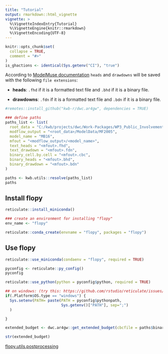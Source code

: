 ```yaml
---
title: "Tutorial"
output: rmarkdown::html_vignette
vignette: >
  %\VignetteIndexEntry{Tutorial}
  %\VignetteEngine{knitr::rmarkdown}
  %\VignetteEncoding{UTF-8}
---
```


```r
knitr::opts_chunk$set(
  collapse = TRUE,
  comment = "#>"
)
is_ghactions <- identical(Sys.getenv("CI"), "true")

```

According to [ModelMuse documentation](
https://water.usgs.gov/nrp/gwsoftware/ModelMuse/Help/index.html?head_and_drawdown_panes.htm)
`heads` and `drawdowns` will be saved with the following `file extensions`: 

* **heads**: `.fhd` if it is a formatted text file and `.bhd` if it is a binary file. 

* **drawdowns**: `.fdn` if it is a formatted text file and `.bdn` if it is a binary file.

```r
#remotes::install_github("kwb-r/dwc.ar4gw", dependencies = TRUE)

### define paths
paths_list <- list(
  root_data = "C:/kwb/projects/dwc/Work-Packages/WP3_Public_Involvement/AR4GW",
  modflow_output = "<root_data>/ModelData/MF2005",
  model_name = "MB16",
  mfout = "<modflow_output>/<model_name>",
  text_heads = "<mfout>.fhd",
  text_drawdown = "<mfout>.fdn",
  binary_cell.by.cell = "<mfout>.cbc",
  binary_heads = "<mfout>.bhd",
  binary_drawdown = "<mfout>.bdn"
)

paths <- kwb.utils::resolve(paths_list)
paths

```

## Install flopy

```r
reticulate::install_miniconda()

### create an environment for installing "flopy" 
env_name <- "flopy"

reticulate::conda_create(envname = "flopy", packages = "flopy")
```

## Use flopy 

```r

reticulate::use_miniconda(condaenv = "flopy", required = TRUE)

pyconfig <- reticulate::py_config()
pyconfig

reticulate::use_python(python = pyconfig$python, required = TRUE)

## on windows: (try this: https://github.com/rstudio/reticulate/issues/367#issuecomment-432920802)
if(.Platform$OS.type == "windows") {
  Sys.setenv(PATH= paste(PATH = pyconfig$pythonpath,
                         Sys.getenv()["PATH"], sep=";")
  )

}

extended_budget <- dwc.ar4gw::get_extended_budget(cbcfile = paths$binary_cell.by.cell) 

str(extended_budget)

```

[flopy.utils.postprocessing](https://flopy.readthedocs.io/en/latest/source/flopy.utils.postprocessing.html)


